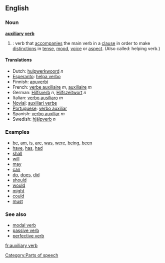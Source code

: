 ==English==
===Noun===
'''[[auxiliary]] [[verb]]'''

{{wikipedia}}
#{{grammar}}: verb that [[accompany|accompanies]] the main verb in a [[clause]] in order to make [[distinction]]s in [[tense]], [[mood]], [[voice]] or [[aspect]]. (Also called:  helping verb.)

====Translations====
*Dutch: [[hulpwerkwoord]] ''n''
*[[Esperanto]]: [[helpa verbo]]
*Finnish: [[apuverbi]]
*French: [[verbe auxiliaire]] ''m'', [[auxiliaire]] ''m''
*German: [[Hilfsverb]] ''n'', [[Hilfszeitwort]] ''n''
*Italian: [[verbo ausiliaro]] ''m''
*[[Novial]]: [[auxiliari verbe]]
*[[Portuguese]]: [[verbo auxiliar]]
*Spanish: [[verbo auxiliar]] ''m''
*Swedish: [[hjälpverb]] ''n''

===Examples===

*[[be]], [[am]], [[is]], [[are]], [[was]], [[were]], [[being]], [[been]]
*[[have]], [[has]], [[had]]
*[[shall]]
*[[will]]
*[[may]]
*[[can]] 
*[[do]], [[does]], [[did]]
*[[should]]
*[[would]]
*[[might]]
*[[could]]
*[[must]]
[[Category:Parts of speech]]


===See also===
*[[modal verb]]
*[[passive verb]]
*[[perfective verb]]

[[fr:auxiliary verb]]
